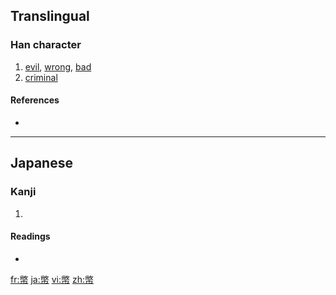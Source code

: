 {{also|幣}}
==Translingual==

===Han character===
{{Han char|rn=50|rad=巾|as=12|sn=15|four=|canj=火大中月 (FKLB), X火大中月 (XFKLB)}}

# [[evil]], [[wrong]], [[bad]]
# [[criminal]]

====References====
* {{Han ref|kx=0337.031|hdz=10754.011|uh=5E64|ud=24164}}

----

==Japanese==

===Kanji===
{{ja-kanji|grade=|rs=巾12}}

# {{defn|Japanese}}

====Readings====
* {{ja-readings|on=[[へい]] (hei)|kun=}}

[[fr:幤]]
[[ja:幤]]
[[vi:幤]]
[[zh:幤]]